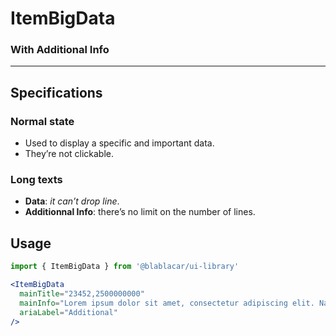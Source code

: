 
<Meta title="Items|ItemBigData" />

# ItemBigData

<Preview>
  <Story name="Default">
    <ItemBigData mainTitle={'23452,2500000000'} />
  </Story>
</Preview>

### With Additional Info

<Preview>
  <Story name="withAdditionalInfo">
    <ItemBigData
      mainTitle="23452,2500000000"
      mainInfo="Lorem ipsum dolor sit amet, consectetur adipiscing elit. Nam mollis elit ac tortor sollicitudin, nec sodales odio vestibulum. Proin dapibus nibh tortor, bibendum condimentum nunc aliquam et. Integer non turpis ac lacus congue ultrices vitae ut magna. Phasellus a quam a ante luctus cursus. Donec sit amet velit id ex consequat volutpat. Pellentesque habitant morbi tristique senectus et netus et malesuada fames ac turpis egestas. Fusce faucibus in ipsum eu blandit. Maecenas diam turpis, dictum nec turpis eget, lacinia hendrerit mauris. Sed vitae aliquet tellus. Pellentesque eget lacus sed leo tristique laoreet sed nec lorem. Quisque posuere tristique arcu ut feugiat. Phasellus dignissim dui justo, eu consequat lectus blandit at."
      ariaLabel="Additional"
    />
  </Story>
</Preview>

---

## Specifications

### Normal state

- Used to display a specific and important data.
- They’re not clickable.

### Long texts

- **Data**: _it can’t drop line_.
- **Additionnal Info**: there’s no limit on the number of lines.

## Usage

```jsx
import { ItemBigData } from '@blablacar/ui-library'

<ItemBigData
  mainTitle="23452,2500000000"
  mainInfo="Lorem ipsum dolor sit amet, consectetur adipiscing elit. Nam mollis elit ac tortor sollicitudin, nec sodales odio vestibulum. Proin dapibus nibh tortor, bibendum condimentum nunc aliquam et. Integer non turpis ac lacus congue ultrices vitae ut magna. Phasellus a quam a ante luctus cursus. Donec sit amet velit id ex consequat volutpat. Pellentesque habitant morbi tristique senectus et netus et malesuada fames ac turpis egestas. Fusce faucibus in ipsum eu blandit. Maecenas diam turpis, dictum nec turpis eget, lacinia hendrerit mauris. Sed vitae aliquet tellus. Pellentesque eget lacus sed leo tristique laoreet sed nec lorem. Quisque posuere tristique arcu ut feugiat. Phasellus dignissim dui justo, eu consequat lectus blandit at."
  ariaLabel="Additional"
/>
```
